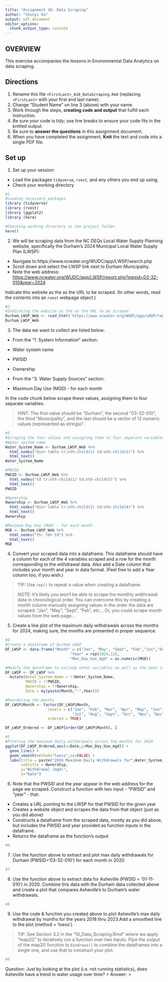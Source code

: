 ```yaml
---
title: "Assignment 10: Data Scraping"
author: "Chunyi Xu"
output: pdf_document
editor_options: 
  chunk_output_type: console
---
```


## OVERVIEW

This exercise accompanies the lessons in Environmental Data Analytics on data scraping. 

## Directions
1. Rename this file `<FirstLast>_A10_DataScraping.Rmd` (replacing `<FirstLast>` with your first and last name).
2. Change "Student Name" on line 3 (above) with your name.
3. Work through the steps, **creating code and output** that fulfill each instruction.
4. Be sure your code is tidy; use line breaks to ensure your code fits in the knitted output.
5. Be sure to **answer the questions** in this assignment document.
6. When you have completed the assignment, **Knit** the text and code into a single PDF file.


## Set up 
1. Set up your session:

* Load the packages `tidyverse`, `rvest`, and any others you end up using.
* Check your working directory

```r
#1 
#Loading necessary packages 
library (tidyverse)
library (rvest)
library (ggplot2)
library (here)

#Checking working directory is the project folder
here()

```

2. We will be scraping data from the NC DEQs Local Water Supply Planning website, specifically the Durham's 2024 Municipal Local Water Supply Plan (LWSP): 
 * Navigate to https://www.ncwater.org/WUDC/app/LWSP/search.php
 * Scroll down and select the LWSP link next to Durham Municipality. 
 * Note the web address: <https://www.ncwater.org/WUDC/app/LWSP/report.php?pwsid=03-32-010&year=2024>
 
Indicate this website as the as the URL to be scraped. (In other words, read the contents into an `rvest` webpage object.)

```r
#2 
#Indicating the website as the as the URL to be scraped
Durham_LWSP_Web <- read_html('https://www.ncwater.org/WUDC/app/LWSP/report.php?pwsid=03-32-010&year=2024')
Durham_LWSP_Web


```

3. The data we want to collect are listed below:

* From the "1. System Information" section:
 * Water system name
 * PWSID
 * Ownership
 
* From the "3. Water Supply Sources" section:
 * Maximum Day Use (MGD) - for each month

In the code chunk below scrape these values, assigning them to four separate variables.

>HINT: The first value should be "Durham", the second "03-32-010", the third "Municipality", and the last should be a vector of 12 numeric values (represented as strings)".

```r
#3 
#Scraping the four values and assigning them to four separate variables
#Water system name
Water_System_Name <- Durham_LWSP_Web %>% 
  html_nodes("div+ table tr:nth-child(1) td:nth-child(2)") %>% 
  html_text()
Water_System_Name

#PWSID
PWSID <- Durham_LWSP_Web %>% 
  html_nodes("td tr:nth-child(1) td:nth-child(5)") %>% 
  html_text()
PWSID

#Ownership
Ownership <- Durham_LWSP_Web %>% 
  html_nodes("div+ table tr:nth-child(2) td:nth-child(4)") %>% 
  html_text()
Ownership

#Maximum Day Use (MGD) - for each month
MGD <- Durham_LWSP_Web %>% 
  html_nodes("th~ td+ td") %>% 
  html_text()
MGD


```


4. Convert your scraped data into a dataframe. This dataframe should have a column for each of the 4 variables scraped and a row for the month corresponding to the withdrawal data. Also add a Date column that includes your month and year in data format. (Feel free to add a Year column too, if you wish.)

>TIP: Use `rep()` to repeat a value when creating a dataframe.

>NOTE: It's likely you won't be able to scrape the monthly widthrawal data in chronological order. You can overcome this by creating a month column manually assigning values in the order the data are scraped: "Jan", "May", "Sept", "Feb", etc... Or, you could scrape month values from the web page...

5. Create a line plot of the maximum daily withdrawals across the months for 2024, making sure, the months are presented in proper sequence.

```r
#4 
#Create a dataframe of Durham LWSP
DF_LWSP <- data.frame("Month" = c("Jan", "May", "Sept", "Feb","Jun","Oct", "Mar", "Jul","Nov", "Apr", "Aug", "Dec"),
                             "Year" = rep(2024,12),
                             "Max_Day_Use_mgd" = as.numeric(MGD))

#Modify the dataframe to include other variables as well as the date (as date object)
DF_LWSP <- DF_LWSP %>% 
  mutate(Water_System_Name = !!Water_System_Name,
         PWSID = !!PWSID,
         Ownership = !!Ownership,
         Date = my(paste(Month,"-",Year)))

#Reordering the months
DF_LWSP$Month <- factor(DF_LWSP$Month, 
                   levels = c("Jan", "Feb", "Mar", "Apr", "May", "Jun", 
                              "Jul", "Aug", "Sept", "Oct", "Nov", "Dec"), 
                   ordered = TRUE)

DF_LWSP_Ordered <- DF_LWSP[order(DF_LWSP$Month), ]

#5 
#Plotting the maximum daily withdrawals across the months for 2024
ggplot(DF_LWSP_Ordered,aes(x=Date,y=Max_Day_Use_mgd)) + 
  geom_line() + 
  geom_smooth(method="loess",se=FALSE) +
  labs(title = paste("2024 Maximum Daily Withdrawals for",Water_System_Name),
       subtitle = Ownership,
       y="Withdrawal (mgd)",
       x="Date")

```

6. Note that the PWSID and the year appear in the web address for the page we scraped. Construct a function with two input - "PWSID" and "year" - that:
  - Creates a URL pointing to the LWSP for that PWSID for the given year
  - Creates a website object and scrapes the data from that object (just as you did above)
  - Constructs a dataframe from the scraped data, mostly as you did above, but includes the PWSID and year provided as function inputs in the dataframe. 
  - Returns the dataframe as the function's output


```r
#6. 


```

7. Use the function above to extract and plot max daily withdrawals for Durham (PWSID='03-32-010') for each month in 2020

```r
#7 


```

8. Use the function above to extract data for Asheville (PWSID = '01-11-010') in 2020. Combine this data with the Durham data collected above and create a plot that compares Asheville's to Durham's water withdrawals.

```r
#8 


```


9. Use the code & function you created above to plot Asheville's max daily withdrawal by months for the years 2018 thru 2023.Add a smoothed line to the plot (method = 'loess').

> TIP: See Section 3.2 in the "10_Data_Scraping.Rmd" where we apply "map2()" to iteratively run a function over two inputs. Pipe the output of the map2() function to `bindrows()` to combine the dataframes into a single one, and use that to construct your plot.

```r
#9 


```

Question: Just by looking at the plot (i.e. not running statistics), does Asheville have a trend in water usage over time?
> Answer:
>
